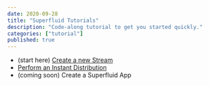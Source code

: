 ```yaml
---
date: 2020-09-28
title: "Superfluid Tutorials"
description: "Code-along tutorial to get you started quickly."
categories: ["tutorial"]
published: true
---
```


- (start here) [Create a new Stream](/tutorials/create-a-stream/)
- [Perform an Instant Distribution](/tutorials/instant-distribution/)
- (coming soon) Create a Superfluid App
